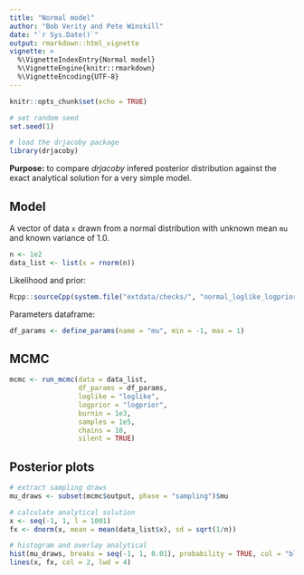 ---
title: "Normal model"
author: "Bob Verity and Pete Winskill"
date: "`r Sys.Date()`"
output: rmarkdown::html_vignette
vignette: >
  %\VignetteIndexEntry{Normal model}
  %\VignetteEngine{knitr::rmarkdown}
  %\VignetteEncoding{UTF-8}
---

```{r setup, include=FALSE}
knitr::opts_chunk$set(echo = TRUE)
```

```{r, echo = FALSE}
# set random seed
set.seed(1)

# load the drjacoby package
library(drjacoby)
```

**Purpose:** to compare *drjacoby* infered posterior distribution against the exact analytical solution for a very simple model.

## Model

A vector of data `x` drawn from a normal distribution with unknown mean `mu` and known variance of 1.0.

```{r}
n <- 1e2
data_list <- list(x = rnorm(n))
```

Likelihood and prior:

```{r, echo = FALSE, comment = ''}
Rcpp::sourceCpp(system.file("extdata/checks/", "normal_loglike_logprior.cpp", package = 'drjacoby', mustWork = TRUE))
```

Parameters dataframe:

```{r}
df_params <- define_params(name = "mu", min = -1, max = 1)
```

## MCMC

```{r cars}
mcmc <- run_mcmc(data = data_list,
                 df_params = df_params,
                 loglike = "loglike",
                 logprior = "logprior",
                 burnin = 1e3,
                 samples = 1e5,
                 chains = 10,
                 silent = TRUE)
```

## Posterior plots

```{r, fig.width=6, fig.height=5}
# extract sampling draws
mu_draws <- subset(mcmc$output, phase = "sampling")$mu

# calculate analytical solution
x <- seq(-1, 1, l = 1001)
fx <- dnorm(x, mean = mean(data_list$x), sd = sqrt(1/n))

# histogram and overlay analytical
hist(mu_draws, breaks = seq(-1, 1, 0.01), probability = TRUE, col = "black")
lines(x, fx, col = 2, lwd = 4)
```
